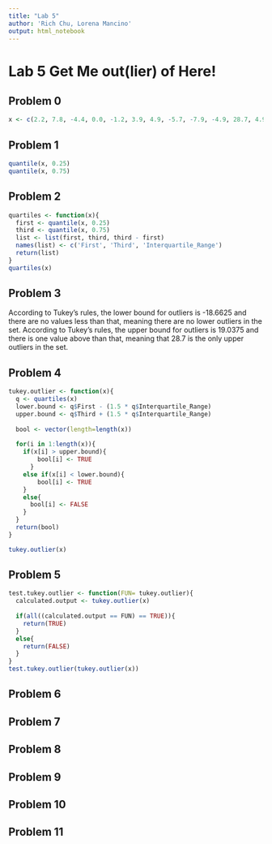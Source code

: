 ```yaml
---
title: "Lab 5"
author: 'Rich Chu, Lorena Mancino'
output: html_notebook
---
```


# Lab 5 Get Me out(lier) of Here!

## Problem 0

```r
x <- c(2.2, 7.8, -4.4, 0.0, -1.2, 3.9, 4.9, -5.7, -7.9, -4.9, 28.7, 4.9)
```


## Problem 1

```r
quantile(x, 0.25)
quantile(x, 0.75)
```

## Problem 2

```r
quartiles <- function(x){
  first <- quantile(x, 0.25)
  third <- quantile(x, 0.75)
  list <- list(first, third, third - first)
  names(list) <- c('First', 'Third', 'Interquartile_Range')
  return(list)
}
quartiles(x)
```

## Problem 3
According to Tukey's rules, the lower bound for outliers is -18.6625 and there are no values less than that, meaning there are no lower outliers in the set.
According to Tukey's rules, the upper bound for outliers is 19.0375 and there is one value above than that, meaning that 28.7 is the only upper outliers in the set.

## Problem 4

```r
tukey.outlier <- function(x){
  q <- quartiles(x)
  lower.bound <- q$First - (1.5 * q$Interquartile_Range)
  upper.bound <- q$Third + (1.5 * q$Interquartile_Range)
  
  bool <- vector(length=length(x))
  
  for(i in 1:length(x)){
    if(x[i] > upper.bound){
        bool[i] <- TRUE
      }
    else if(x[i] < lower.bound){
        bool[i] <- TRUE
    }
    else{
      bool[i] <- FALSE
    }
  }
  return(bool)
}

tukey.outlier(x)
```

## Problem 5

```r
test.tukey.outlier <- function(FUN= tukey.outlier){
  calculated.output <- tukey.outlier(x)
  
  if(all((calculated.output == FUN) == TRUE)){
    return(TRUE)    
  }
  else{
    return(FALSE)
  }
}
test.tukey.outlier(tukey.outlier(x))
```

## Problem 6



## Problem 7



## Problem 8



## Problem 9



## Problem 10


## Problem 11

